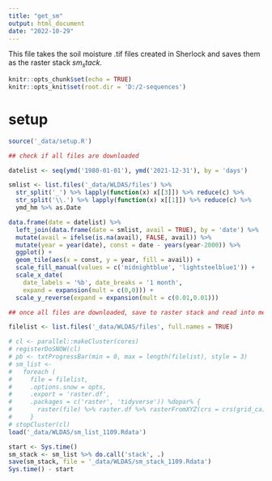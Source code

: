 ```yaml
---
title: "get_sm"
output: html_document
date: "2022-10-29"
---
```


This file takes the soil moisture .tif files created in Sherlock and saves them as the raster stack $sm_stack$. 

```r
knitr::opts_chunk$set(echo = TRUE)
knitr::opts_knit$set(root.dir = 'D:/2-sequences')

```

# setup 

```r
source('_data/setup.R')

```

```r
## check if all files are downloaded

datelist <- seq(ymd('1980-01-01'), ymd('2021-12-31'), by = 'days')

smlist <- list.files('_data/WLDAS/files') %>% 
  str_split('_') %>% lapply(function(x) x[[3]]) %>% reduce(c) %>% 
  str_split('\\.') %>% lapply(function(x) x[[1]]) %>% reduce(c) %>% 
  ymd_hm %>% as.Date

data.frame(date = datelist) %>% 
  left_join(data.frame(date = smlist, avail = TRUE), by = 'date') %>% 
  mutate(avail = ifelse(is.na(avail), FALSE, avail)) %>% 
  mutate(year = year(date), const = date - years(year-2000)) %>% 
  ggplot() + 
  geom_tile(aes(x = const, y = year, fill = avail)) + 
  scale_fill_manual(values = c('midnightblue', 'lightsteelblue1')) + 
  scale_x_date(
    date_labels = '%b', date_breaks = '1 month',
    expand = expansion(mult = c(0,0))) + 
  scale_y_reverse(expand = expansion(mult = c(0.01,0.01)))

```


```r
## once all files are downloaded, save to raster stack and read into memory

filelist <- list.files('_data/WLDAS/files', full.names = TRUE)

# cl <- parallel::makeCluster(cores)
# registerDoSNOW(cl)
# pb <- txtProgressBar(min = 0, max = length(filelist), style = 3)
# sm_list <- 
#   foreach (
#     file = filelist,
#     .options.snow = opts,
#     .export = 'raster.df',
#     .packages = c('raster', 'tidyverse')) %dopar% {
#       raster(file) %>% raster.df %>% rasterFromXYZ(crs = crs(grid_ca))
#     }
# stopCluster(cl)
load('_data/WLDAS/sm_list_1109.Rdata')

start <- Sys.time()
sm_stack <- sm_list %>% do.call('stack', .)
save(sm_stack, file = '_data/WLDAS/sm_stack_1109.Rdata')
Sys.time() - start

```


